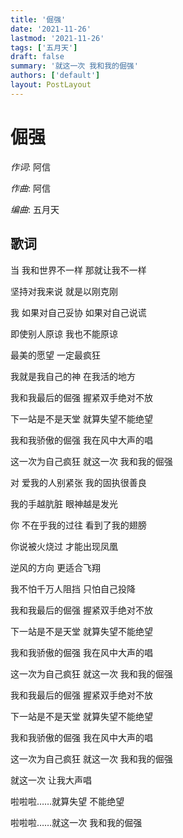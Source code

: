 ```yaml
---
title: '倔强'
date: '2021-11-26'
lastmod: '2021-11-26'
tags: ['五月天']
draft: false
summary: '就这一次 我和我的倔强'
authors: ['default']
layout: PostLayout
---
```


# 倔强

_作词_: 阿信

_作曲_: 阿信

_编曲_: 五月天

## 歌词

当 我和世界不一样 那就让我不一样

坚持对我来说 就是以刚克刚

我 如果对自己妥协 如果对自己说谎

即使别人原谅 我也不能原谅

最美的愿望 一定最疯狂

我就是我自己的神 在我活的地方

我和我最后的倔强 握紧双手绝对不放

下一站是不是天堂 就算失望不能绝望

我和我骄傲的倔强 我在风中大声的唱

这一次为自己疯狂 就这一次 我和我的倔强

对 爱我的人别紧张 我的固执很善良

我的手越肮脏 眼神越是发光

你 不在乎我的过往 看到了我的翅膀

你说被火烧过 才能出现凤凰

逆风的方向 更适合飞翔

我不怕千万人阻挡 只怕自己投降

我和我最后的倔强 握紧双手绝对不放

下一站是不是天堂 就算失望不能绝望

我和我骄傲的倔强 我在风中大声的唱

这一次为自己疯狂 就这一次 我和我的倔强

我和我最后的倔强 握紧双手绝对不放

下一站是不是天堂 就算失望不能绝望

我和我骄傲的倔强 我在风中大声的唱

这一次为自己疯狂 就这一次 我和我的倔强

就这一次 让我大声唱

啦啦啦……就算失望 不能绝望

啦啦啦……就这一次 我和我的倔强
